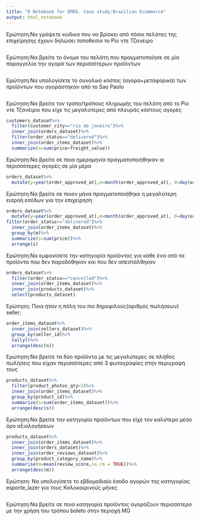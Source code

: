---
title: "R Notebook for EMOS. Case study:Brazilian Ecommerce"
output: html_notebook
---

Ερώτηση:Να γράψετε κώδικα που να βρίσκει από πόσοι πελάτες της επιχείρησης έχουν δηλώσει τοποθεσία το Ρίο ντε Τζανέιρο
```{r}

```

Ερώτηση:Να βρείτε το όνομα του πελάτη που πραγματοποίησε σε μία παραγγελία την αγορά των περισσότερων προϊόντων
```{r}

```

Ερώτηση:Να υπολογίσετε το συνολικό κόστος (αγορα+μεταφορικά) των προϊόντων που αγοράστηκαν από το Sao Paolo
```{r}

```

Ερώτηση:Να βρείτε τον τρόπο/τρόπους πληρωμής του πελάτη από το Ρίο ντε Τζανέιριο που είχε τις μεγαλύτερες από πλευράς κόστους αγορές
```{r}
customers_dataset%>%
  filter(customer_city=="rio de janeiro")%>%
  inner_join(orders_dataset)%>%
  filter(order_status=="delivered")%>%
  inner_join(order_items_dataset)%>%
  summarize(s=sum(price+freight_value))
```

Ερώτηση:Να βρείτε σε ποια ημερομηνία πραγματοποιήθηκαν οι περισσότερες αγορές σε μία μέρα
```{r}
orders_dataset%>%
  mutate(y=year(order_approved_at),m=month(order_approved_at), d=day(order_approved_at))%>%


```

Ερώτηση:Να βρείτε σε ποιον μήνα πραγματοποιήθηκε η μεγαλύτερη εισροή εσόδων για την επιχείρηση
```{r}
orders_dataset%>%
  mutate(y=year(order_approved_at),m=month(order_approved_at), d=day(order_approved_at))%>%
filter(order_status>="delivered")%>%
  inner_join(order_items_dataset)%>%
  group_by(m)%>%
  summarize(s=sum(price))%>%
  arrange(s)
```

Ερώτηση:Να εμφανίσετε την κατηγορία προϊόντος για κάθε ένα από τα προϊόντα που δεν παραδόθηκαν και που δεν απεστάλθηκαν
```{r}
orders_dataset%>%
  filter(order_status=="cancelled")%>%
  inner_join(order_items_dataset)%>%
  inner_join(products_dataset)%>%
  select(products_dataset)

```

Ερώτηση: Ποια ήταν η πόλη του πιο δημοφιλούς(αριθμός πωλήσεων) seller;
```{r}
order_items_dataset%>%
  inner_join(sellers_dataset)%>%
  group_by(seller_id)%>%
  tally()%>%
  arrange(desc(n))

```

Ερώτηση:Να βρείτε τα δύο προϊόντα με τις μεγαλύτερες σε πλήθος πωλήσεις που είχαν περισσότερες από 3 φωτογραφίες στην περιγραφή τους
```{r}
products_dataset%>%
  filter(product_photos_qty>3)%>%
  inner_join(order_items_dataset)%>%
  group_by(product_id)%>%
  summarize(s=sum(order_items_dataset))%>%
  arrange(desc(s))

```

Ερώτηση:Να βρείτε την κατηγορία προϊόντων που είχε τον καλύτερο μέσο όρο αξιολογήσεων
```{r}
products_dataset%>%
  inner_join(order_items_dataset)%>%
  inner_join(orders_dataset)%>%
  inner_join(order_reviews_dataset)%>%
  group_by(product_category_name)%>%
  summarise(m=mean(review_score,na.rm = TRUE))%>%
  arrange(desc(m))

```

Ερώτηση: Να υπολογίσετε το εβδομαδιαίο έσοδο αγορών της κατηγορίας esporte_lazer για τους Καλοκαιρινούς μήνες 
```{r}

```

Ερώτηση:Να βρείτε σε ποια κατηγορία προϊόντος αγοράζουν περισσότερο με την χρήση του τρόπου boleto στην περιοχή MG
```{r}

```


